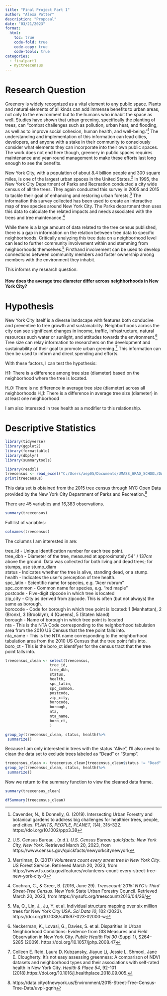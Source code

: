 ```yaml
---
title: "Final Project Part 1"
author: "Alexa Potter"
description: "Proposal"
date: "03/21/2023"
format:
  html:
    toc: true
    code-fold: true
    code-copy: true
    code-tools: true
categories:
  - finalpart1
  - nyctreecensus
---
```



# Research Question  


Greenery is widely recognized as a vital element to any public space. Plants and natural elements of all kinds can add immense benefits to urban areas, not only to the environment but to the humans who inhabit the space as well. Studies have shown that urban greening, specifically the planting of trees, can "combat challenges such as pollution, urban heat, and flooding, as well as to improve social cohesion, human health, and well-being."^[Cavender, N., & Donnelly, G. (2019). Intersecting Urban Forestry and botanical gardens to address big challenges for healthier trees, people, and cities. *PLANTS, PEOPLE, PLANET, 1*(4), 315–322. https://doi.org/10.1002/ppp3.38] The understanding and implementation of this information can lead cities, developers, and anyone with a stake in their community to consciously consider what elements they can incorporate into their own public spaces. The work does not end here though, greenery in public spaces requires maintenance and year-round management to make these efforts last long enough to see the benefits.


New York City, with a population of about 8.4 billion people and 300 square miles, is one of the largest urban spaces in the United States.^[U.S. Census Bureau . (n.d.). *U.S. Census Bureau quickfacts: New York City, New York*. Retrieved March 20, 2023, from https://www.census.gov/quickfacts/newyorkcitynewyork] In 1995, the New York City Department of Parks and Recreation conducted a city wide census of all the trees. They again conducted this survey in 2005 and 2015 to tackle their goal of enhancing and restoring urban forests.^[Merriman, D. (2017) *Volunteers count every street tree in New York City*. US Forest Service. Retrieved March 20, 2023, from https://www.fs.usda.gov/features/volunteers-count-every-street-tree-new-york-city-0] The information this survey collected has been used to create an interactive map of tree species around New York City. The Parks department then uses this data to calculate the related impacts and needs associated with the trees and tree maintenance.^[Cochran, C., & Greer, B. (2016, June 29). *Treescount! 2015: NYC's Third Street-Tree Census*. New York State Urban Forestry Council. Retrieved March 20, 2023, from https://nysufc.org/treescount/2016/04/26/]

While there is a large amount of data related to the tree census published, there is a gap in information on the relation between tree data to specific neighborhoods.  Critically analyzing this tree data on a neighborhood level can lead to further community involvement within and stemming from neighborhoods themselves.^[Ma, Q., Lin, J., Ju, Y. et al. Individual structure mapping over six million trees for New York City USA. *Sci Data 10*, 102 (2023). https://doi.org/10.1038/s41597-023-02000-w] Firsthand involvement can be used to develop connections between community members and foster ownership among members with the environment they inhabit.  

This informs my research question: 

#### How does the average tree diameter differ across neighborhoods in New York City?


# Hypothesis  

New York City itself is a diverse landscape with features both conducive and preventive to tree growth and sustainability. Neighborhoods across the city can see significant changes in income, traffic, infrastructure, natural resources such water or sunlight, and attitudes towards the environment.^[Neckerman, K., Lovasi, G., Davies, S. et al. Disparities in Urban Neighborhood Conditions: Evidence from GIS Measures and Field Observation in New York City. *Public Health Pol 30* (Suppl 1), S264–S285 (2009). https://doi.org/10.1057/jphp.2008.47] Tree size can relay information to researchers on the development and sustainability of their goal to promote urban greening.^[Colleen E. Reid, Laura D. Kubzansky, Jiayue Li, Jessie L. Shmool, Jane E. Clougherty. It's not easy assessing greenness: A comparison of NDVI datasets and neighborhood types and their associations with self-rated health in New York City. *Health & Place 54*, 92-101 (2018).https://doi.org/10.1016/j.healthplace.2018.09.005.] This information can then be used to inform and direct spending and efforts. 

With these factors, I can test the hypothesis:  

H1: There is a difference among tree size (diameter) based on the neighborhood where the tree is located.  

H_0: There is no difference in average tree size (diameter) across all neighborhoods
H_1: There is a difference in average tree size (diameter) in at least one neighborhood
 
I am also interested in tree health as a modifier to this relationship. 

# Descriptive Statistics  

```r
library(tidyverse)
library(ggplot2)
library(formattable)
library(dbplyr)
library(summarytools)
```

```r
library(readxl)
treecensus <- read_excel("C:/Users/aep05/Documents/UMASS_GRAD_SCHOOL/DACSS 603/603_Spring_2023/posts/finalproject/2015_Street_Tree_Census.xls")
print(treecensus)
```
This data set is obtained from the 2015 tree census through NYC Open Data provided by the New York City Department of Parks and Recreation.^[https://data.cityofnewyork.us/Environment/2015-Street-Tree-Census-Tree-Data/uvpi-gqnh]


There are 45 variables and 16,383 observations. 

```r
summary(treecensus)
```


Full list of variables:

```r
colnames(treecensus)
```
The columns I am interested in are:

tree_id	- Unique identification number for each tree point.  
tree_dbh	- Diameter of the tree, measured at approximately 54" / 137cm above the ground. Data was collected for both living and dead trees; for stumps, use stump_diam  
status	- Indicates whether the tree is alive, standing dead, or a stump.  
health	- Indicates the user's perception of tree health.  
spc_latin	- Scientific name for species, e.g. "Acer rubrum"  
spc_common	- Common name for species, e.g. "red maple"     
postcode	- Five-digit zipcode in which tree is located  
zip_city	- City as derived from zipcode. This is often (but not always) the same as borough.  
borocode	- Code for borough in which tree point is located: 1 (Manhattan), 2 (Bronx), 3 (Brooklyn), 4 (Queens), 5 (Staten Island)  
borough	- Name of borough in which tree point is located  
nta	- This is the NTA Code corresponding to the neighborhood tabulation area from the 2010 US Census that the tree point falls into.  
nta_name	- This is the NTA name corresponding to the neighborhood tabulation area from the 2010 US Census that the tree point falls into.  
boro_ct	- This is the boro_ct identifyer for the census tract that the tree point falls into.  

```r
treecensus_clean <- select(treecensus, 
                    tree_id, 
                    tree_dbh, 
                    status, 
                    health, 
                    spc_latin,
                    spc_common,
                    postcode,
                    zip_city,
                    borocode,
                    borough,
                    nta,
                    nta_name,
                    boro_ct,
                    )
```



```r
group_by(treecensus_clean, status, health)%>%
 summarize()
```
Because I am only interested in trees with the status "Alive", I'll also need to clean the data set to exclude trees labeled as "Dead" or "Stump". 


```r
treecensus_clean <- treecensus_clean[treecensus_clean$status != "Dead" & treecensus_clean$status != "Stump",]
group_by(treecensus_clean, status, health)%>%
 summarize()
```

Now we return to the summary function to view the cleaned data frame. 

```r
summary(treecensus_clean)
```
```r
dfSummary(treecensus_clean)
```


